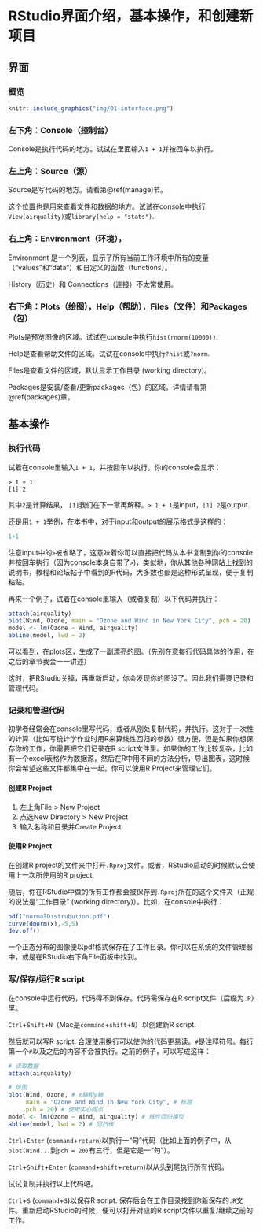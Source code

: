 # RStudio界面介绍，基本操作，和创建新项目 {#ch2}

## 界面

### 概览

```r
knitr::include_graphics("img/01-interface.png")
```

### 左下角：Console（控制台）

Console是执行代码的地方。试试在里面输入`1 + 1`并按回车以执行。

### 左上角：Source（源）

Source是写代码的地方。请看第\@ref(manage)节。

这个位置也是用来查看文件和数据的地方。试试在console中执行`View(airquality)`或`library(help = "stats")`.

### 右上角：Environment（环境），

Environment 是一个列表，显示了所有当前工作环境中所有的变量（“values”和“data”）和自定义的函数（functions）。

History（历史）和 Connections（连接）不太常使用。

### 右下角：Plots（绘图），Help（帮助），Files（文件）和Packages（包）

Plots是预览图像的区域。试试在console中执行`hist(rnorm(10000))`.

Help是查看帮助文件的区域。试试在console中执行`?hist`或`?norm`.

Files是查看文件的区域，默认显示工作目录 (working directory)。

Packages是安装/查看/更新packages（包）的区域。详情请看第\@ref(packages)章。

## 基本操作

### 执行代码

试着在console里输入`1 + 1`，并按回车以执行。你的console会显示：

```{}
> 1 + 1
[1] 2
```

其中`2`是计算结果， `[1]`我们在下一章再解释。`> 1 + 1`是input，`[1] 2`是output.

还是用`1 + 1`举例，在本书中，对于input和output的展示格式是这样的：

```r
1+1
```

注意input中的`>`被省略了，这意味着你可以直接把代码从本书复制到你的console并按回车执行（因为console本身自带了`>`)，类似地，你从其他各种网站上找到的说明书，教程和论坛帖子中看到的R代码，大多数也都是这种形式呈现，便于复制粘贴。

再来一个例子，试着在console里输入（或者复制）以下代码并执行：

```r
attach(airquality)
plot(Wind, Ozone, main = "Ozone and Wind in New York City", pch = 20)
model <- lm(Ozone ~ Wind, airquality)
abline(model, lwd = 2)
```

可以看到，在plots区，生成了一副漂亮的图。（先别在意每行代码具体的作用，在之后的章节我会一一讲述）

这时，把RStudio关掉，再重新启动，你会发现你的图没了。因此我们需要记录和管理代码。

### 记录和管理代码 {#manage}

初学者经常会在console里写代码，或者从别处复制代码，并执行。这对于一次性的计算（比如写统计学作业时用R来算线性回归的参数）很方便，但是如果你想保存你的工作，你需要把它们记录在R script文件里。如果你的工作比较复杂，比如有一个excel表格作为数据源，然后在R中用不同的方法分析，导出图表，这时候你会希望这些文件都集中在一起。你可以使用R Project来管理它们。

#### 创建R Project

1. 左上角File > New Project
2. 点选New Directory > New Project 
3. 输入名称和目录并Create Project

#### 使用R Project

在创建R project的文件夹中打开`.Rproj`文件。或者，RStudio启动的时候默认会使用上一次所使用的R project. 

随后，你在RStudio中做的所有工作都会被保存到`.Rproj`所在的这个文件夹（正规的说法是“工作目录” (working directory)）。比如，在console中执行：

```r
pdf("normalDistrubution.pdf")
curve(dnorm(x),-5,5)
dev.off()
```

一个正态分布的图像便以pdf格式保存在了工作目录。你可以在系统的文件管理器中，或是在RStudio右下角File面板中找到。

### 写/保存/运行R script

在console中运行代码，代码得不到保存。代码需保存在R script文件（后缀为`.R`）里。

`Ctrl`+`Shift`+`N`（Mac是`command`+`shift`+`N`）以创建新R script. 

然后就可以写R script. 合理使用换行可以使你的代码更易读。`#`是注释符号。每行第一个`#`以及之后的内容不会被执行。之前的例子，可以写成这样：

```r
# 读取数据
attach(airquality)

# 绘图
plot(Wind, Ozone, # x轴和y轴
     main = "Ozone and Wind in New York City", # 标题
     pch = 20) # 使用实心圆点
model <- lm(Ozone ~ Wind, airquality) # 线性回归模型
abline(model, lwd = 2) # 回归线
```

`Ctrl`+`Enter` (`command`+`return`)以执行一“句”代码（比如上面的例子中，从`plot(Wind...`到`pch = 20)`有三行，但是它是一“句”）。

`Ctrl`+`Shift`+`Enter` (`command`+`shift`+`return`)以从头到尾执行所有代码。

试试复制并执行以上代码吧。

`Ctrl`+`S` (`command`+`S`)以保存R script. 保存后会在工作目录找到你新保存的`.R`文件。重新启动RStudio的时候，便可以打开对应的R script文件以重复/继续之前的工作。